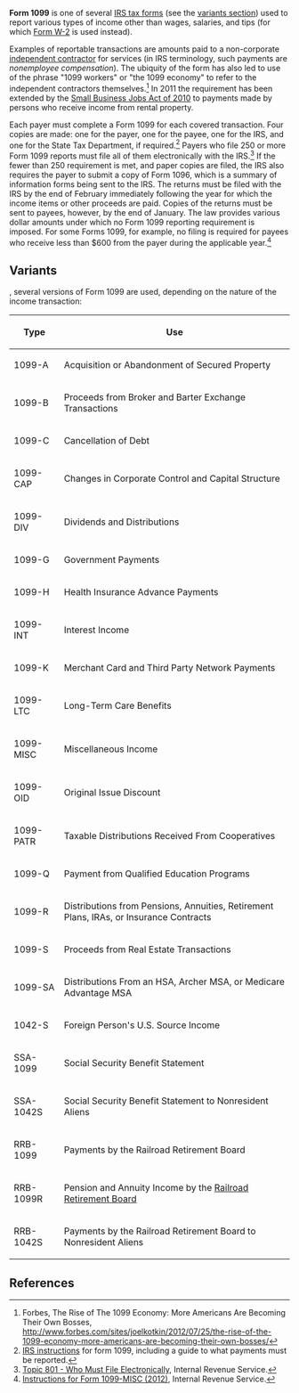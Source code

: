 '''Form 1099''' is one of several [[IRS tax forms]] (see the [[#Variants|variants section]]) used to report various types of income other than wages, salaries, and tips (for which [[Form W-2]] is used instead).

Examples of reportable transactions are amounts paid to a non-corporate [[independent contractor]] for services (in IRS terminology, such payments are ''nonemployee compensation''). The ubiquity of the form has also led to use of the phrase "1099 workers" or "the 1099 economy" to refer to the independent contractors themselves.<ref>Forbes, The Rise of The 1099 Economy: More Americans Are Becoming Their Own Bosses, http://www.forbes.com/sites/joelkotkin/2012/07/25/the-rise-of-the-1099-economy-more-americans-are-becoming-their-own-bosses/</ref> In 2011 the requirement has been extended by the [[Small Business Jobs Act of 2010]] to payments made by persons who receive income from rental property.

Each payer must complete a Form 1099 for each covered transaction. Four copies are made: one for the payer, one for the payee, one for the IRS, and one for the State Tax Department, if required.<ref>[http://www.irs.gov/pub/irs-pdf/i1099msc.pdf IRS instructions] for form 1099, including a guide to what payments must be reported.</ref> Payers who file 250 or more Form 1099 reports must file all of them electronically with the IRS.<ref>[http://www.irs.gov/taxtopics/tc801.html Topic 801 - Who Must File Electronically], Internal Revenue Service.</ref> If the fewer than 250 requirement is met, and paper copies are filed, the IRS also requires the payer to submit a copy of Form 1096, which is a summary of information forms being sent to the IRS. The returns must be filed with the IRS by the end of February immediately following the year for which the income items or other proceeds are paid. Copies of the returns must be sent to payees, however, by the end of January. The law provides various dollar amounts under which no Form 1099 reporting requirement is imposed. For some Forms 1099, for example, no filing is required for payees who receive less than $600 from the payer during the applicable year.<ref>[http://www.irs.gov/instructions/i1099msc/ar02.html Instructions for Form 1099-MISC (2012)], Internal Revenue Service.</ref>

==Variants==

{{As of|2011}}, several versions of Form 1099 are used, depending on the nature of the income transaction:

{| class="wikitable"
|-
! Type !! Use
|-
| 1099-A
| Acquisition or Abandonment of Secured Property
|-
| 1099-B
| Proceeds from Broker and Barter Exchange Transactions
|-
| 1099-C
| Cancellation of Debt
|-
| 1099-CAP
| Changes in Corporate Control and Capital Structure
|-
| 1099-DIV
| Dividends and Distributions
|-
| 1099-G
| Government Payments
|-
| 1099-H
| Health Insurance Advance Payments
|-
| 1099-INT
| Interest Income
|-
| 1099-K
| Merchant Card and Third Party Network Payments
|-
| 1099-LTC
| Long-Term Care Benefits
|-
| 1099-MISC
| Miscellaneous Income
|-
| 1099-OID
| Original Issue Discount
|-
| 1099-PATR
| Taxable Distributions Received From Cooperatives
|-
| 1099-Q
| Payment from Qualified Education Programs
|-
| 1099-R
| Distributions from Pensions, Annuities, Retirement Plans, IRAs, or Insurance Contracts
|-
| 1099-S
| Proceeds from Real Estate Transactions
|-
| 1099-SA
| Distributions From an HSA, Archer MSA, or Medicare Advantage MSA
|-
| 1042-S
| Foreign Person's U.S. Source Income
|-
| SSA-1099
| Social Security Benefit Statement
|-
| SSA-1042S
| Social Security Benefit Statement to Nonresident Aliens
|-
| RRB-1099
| Payments by the Railroad Retirement Board
|-
| RRB-1099R
| Pension and Annuity Income by the [[Railroad Retirement Board]]
|-
| RRB-1042S
| Payments by the Railroad Retirement Board to Nonresident Aliens
|}

==References==
{{reflist}}
